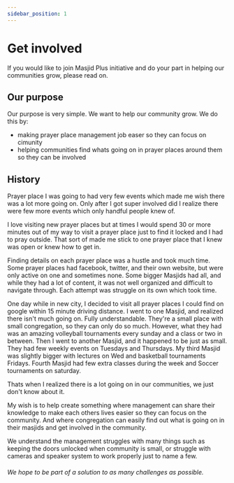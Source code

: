```yaml
---
sidebar_position: 1
---
```


# Get involved

If you would like to join Masjid Plus initiative and do your part in helping our communities grow, please read on.


## Our purpose
Our purpose is very simple. We want to help our community grow. 
We do this by:
* making prayer place management job easer so they can focus on cimunity
* helping communities find whats going on in prayer places around them so they can be involved



## History
Prayer place I was going to had very few events which made me wish there was a lot more going on. Only after I got super involved did I realize there were few more events which only handful people knew of. 


I love visiting new prayer places but at times I would spend 30 or more minutes out of my way to visit a prayer place just to find it locked and I had to pray outside. That sort of made me stick to one prayer place that I knew was open or knew how to get in.

Finding details on each prayer place was a hustle and took much time. Some prayer places had facebook, twitter, and their own website, but were only active on one and sometimes none. Some bigger Masjids had all, and while they had a lot of content, it was not well organized and difficult to navigate through. Each attempt was struggle on its own which took time.

One day while in new city, I decided to visit all prayer places I could find on google within 15 minute driving distance. 
I went to one Masjid, and realized there isn't much going on. Fully understandable. They're a small place with small congregation, so they can only do so much. However, what they had was an amazing volleyball tournaments every sunday and a class or two in between.
Then I went to another Masjid, and it happened to be just as small. They had few weekly events on Tuesdays and Thursdays.
My third Masjid was slightly bigger with lectures on Wed and basketball tournaments Fridays.
Fourth Masjid had few extra classes during the week and Soccer tournaments on saturday.

Thats when I realized there is a lot going on in our communities, we just don't know about it. 

My wish is to help create something where management can share their knowledge to make each others lives easier so they can focus on the community.
And where congregation can easily find out what is going on in their masjids and get involved in the community.



We understand the management struggles with many things such as keeping the doors unlocked when community is small, or struggle with cameras and speaker system to work properly just to name a few.


###### We hope to be part of a solution to as many challenges as possible.

